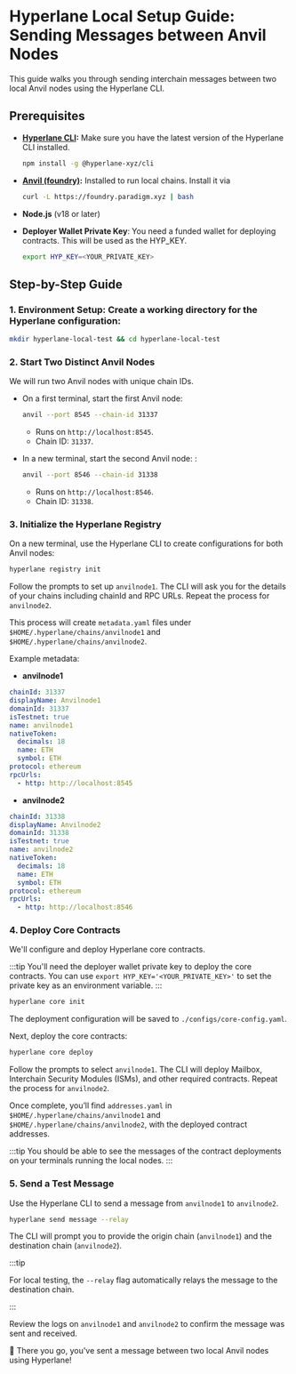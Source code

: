 # Hyperlane Local Setup Guide: Sending Messages between Anvil Nodes

This guide walks you through sending interchain messages between two local Anvil nodes using the Hyperlane CLI.

## Prerequisites

- **[Hyperlane CLI](https://docs.hyperlane.xyz/docs/reference/cli):** Make sure you have the latest version of the Hyperlane CLI installed.

  ```bash
  npm install -g @hyperlane-xyz/cli
  ```

- **[Anvil (foundry)](https://book.getfoundry.sh/getting-started/installation):** Installed to run local chains. Install it via
  ```bash
  curl -L https://foundry.paradigm.xyz | bash
  ```
- **Node.js** (v18 or later)
- **Deployer Wallet Private Key**: You need a funded wallet for deploying contracts. This will be used as the HYP_KEY.
  ```bash
  export HYP_KEY=<YOUR_PRIVATE_KEY>
  ```

## Step-by-Step Guide

### 1. Environment Setup: Create a working directory for the Hyperlane configuration:

```bash
mkdir hyperlane-local-test && cd hyperlane-local-test
```

### 2. Start Two Distinct Anvil Nodes

We will run two Anvil nodes with unique chain IDs.

- On a first terminal, start the first Anvil node:

  ```bash
  anvil --port 8545 --chain-id 31337
  ```

  - Runs on `http://localhost:8545`.
  - Chain ID: `31337`.

- In a new terminal, start the second Anvil node: :

  ```bash
  anvil --port 8546 --chain-id 31338
  ```

  - Runs on `http://localhost:8546`.
  - Chain ID: `31338`.

### 3. Initialize the Hyperlane Registry

On a new terminal, use the Hyperlane CLI to create configurations for both Anvil nodes:

```bash
hyperlane registry init
```

Follow the prompts to set up `anvilnode1`. The CLI will ask you for the details of your chains including chainId and RPC URLs. Repeat the process for `anvilnode2`.

This process will create `metadata.yaml` files under `$HOME/.hyperlane/chains/anvilnode1` and `$HOME/.hyperlane/chains/anvilnode2`.

Example metadata:

- **anvilnode1**

```yaml
chainId: 31337
displayName: Anvilnode1
domainId: 31337
isTestnet: true
name: anvilnode1
nativeToken:
  decimals: 18
  name: ETH
  symbol: ETH
protocol: ethereum
rpcUrls:
  - http: http://localhost:8545
```

- **anvilnode2**

```yaml
chainId: 31338
displayName: Anvilnode2
domainId: 31338
isTestnet: true
name: anvilnode2
nativeToken:
  decimals: 18
  name: ETH
  symbol: ETH
protocol: ethereum
rpcUrls:
  - http: http://localhost:8546
```

### 4. Deploy Core Contracts

We'll configure and deploy Hyperlane core contracts.

:::tip
You'll need the deployer wallet private key to deploy the core contracts. You can use `export HYP_KEY='<YOUR_PRIVATE_KEY>'` to set the private key as an environment variable.
:::

```bash
hyperlane core init
```

The deployment configuration will be saved to `./configs/core-config.yaml`.

Next, deploy the core contracts:

```bash
hyperlane core deploy
```

Follow the prompts to select `anvilnode1`. The CLI will deploy Mailbox, Interchain Security Modules (ISMs), and other required contracts. Repeat the process for `anvilnode2`.

Once complete, you’ll find `addresses.yaml` in `$HOME/.hyperlane/chains/anvilnode1` and `$HOME/.hyperlane/chains/anvilnode2`, with the deployed contract addresses.

:::tip
You should be able to see the messages of the contract deployments on your terminals running the local nodes.
:::

### 5. Send a Test Message

Use the Hyperlane CLI to send a message from `anvilnode1` to `anvilnode2`.

```bash
hyperlane send message --relay
```

The CLI will prompt you to provide the origin chain (`anvilnode1`) and the destination chain (`anvilnode2`).

:::tip

For local testing, the `--relay` flag automatically relays the message to the destination chain.

:::

Review the logs on `anvilnode1` and `anvilnode2` to confirm the message was sent and received.

🎉 There you go, you've sent a message between two local Anvil nodes using Hyperlane!

